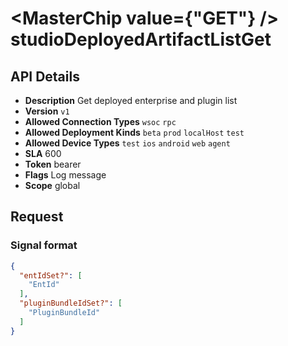 
# <MasterChip value={"GET"} /> studioDeployedArtifactListGet

## API Details

- **Description** Get deployed enterprise and plugin list
- **Version** `v1`
- **Allowed Connection Types** `wsoc` `rpc` 
- **Allowed Deployment Kinds** `beta` `prod` `localHost` `test` 
- **Allowed Device Types** `test` `ios` `android` `web` `agent` 
- **SLA** 600
- **Token** bearer
- **Flags** Log message
- **Scope** global


## Request

### Signal format

```json
{
  "entIdSet?": [
    "EntId"
  ],
  "pluginBundleIdSet?": [
    "PluginBundleId"
  ]
}
```

